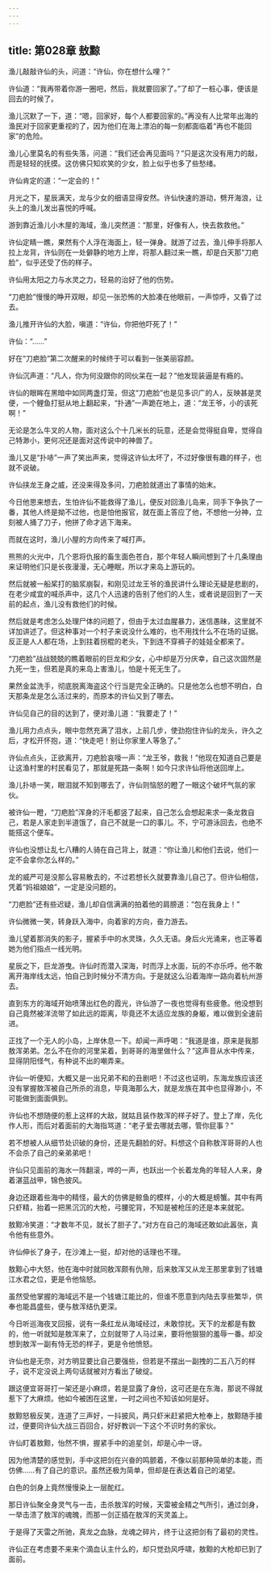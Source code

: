 ```yaml
---
---
---
```

title: 第028章 敖黥
---





渔儿敲敲许仙的头，问道：“许仙，你在想什么哩？”

许仙道：“我再带着你游一圈吧，然后，我就要回家了。”了却了一桩心事，便该是回去的时候了。

渔儿沉默了一下，道：“嗯，回家好，每个人都要回家的。”再没有人比常年出海的渔民对于回家更重视的了，因为他们在海上漂泊的每一刻都面临着“再也不能回家”的危险。

渔儿心里莫名的有些失落，问道：“我们还会再见面吗？”只是这次没有用力的敲，而是轻轻的抚摸。这仿佛只知欢笑的少女，脸上似乎也多了些愁绪。

许仙肯定的道：“一定会的！”

月光之下，星辰满天，龙与少女的细语显得安然。许仙快速的游动，劈开海浪，让头上的渔儿发出喜悦的呼喊。

游到靠近渔儿小木屋的海域，渔儿突然道：“那里，好像有人，快去救救他。”

许仙定睛一瞧，果然有个人浮在海面上，轻一弹身。就游了过去，渔儿伸手将那人拉上龙背，许仙则在一处僻静的地方上岸，将那人翻过来一瞧，却是白天那“刀疤脸”，似乎还受了伤的样子。

许仙用太阳之力与水灵之力，轻易的治好了他的伤势。

“刀疤脸”慢慢的睁开双眼，却见一张恐怖的大脸凑在他眼前，一声惊呼，又昏了过去。

渔儿推开许仙的大脸，嗔道：“许仙，你把他吓死了！”

许仙：“……”

好在“刀疤脸”第二次醒来的时候终于可以看到一张美丽容颜。

许仙沉声道：“凡人，你为何没跟你的同伙呆在一起？”他发现装逼是有瘾的。

许仙的眼眸在黑暗中如同两盏灯笼，但这“刀疤脸”也是见多识广的人，反映甚是灵便，一个鲤鱼打挺从地上翻起来，“扑通”一声跪在地上，道：“龙王爷，小的该死啊！”

无论是怎么牛叉的人物，面对这么个十几米长的玩意，还是会觉得挺自卑，觉得自己特渺小，更何况还是面对这传说中的神兽了。

渔儿又是“扑哧”一声了笑出声来，觉得这许仙太坏了，不过好像很有趣的样子，也就不说破。

许仙挟龙王身之威，还没来得及多问，刀疤脸就道出了事情的始末。

今日他思来想去，生怕许仙不能救得了渔儿，便反对回渔儿岛来，同手下争执了一番，其他人终是拗不过他，也是怕他报官，就在面上答应了他，不想他一分神，立刻被人捅了刀子，他拼了命才逃下海来。

而就在这时，渔儿小屋的方向传来了喊打声。

熊熊的火光中，几个恩将仇报的畜生面色苍白，那个年轻人瞬间想到了十几条理由来证明他们只是长夜漫漫，无心睡眠，所以才来岛上游玩的。

然后就被一船桨打的脑浆崩裂，和刚见过龙王爷的渔民讲什么理论无疑是悲剧的，在老少咸宜的喊杀声中，这几个人迅速的告别了他们的人生，或者说是回到了一天前的起点，渔儿没有救他们的时候。

然后就是考虑怎么处理尸体的问题了，但由于太过血腥暴力，迷信愚昧，这里就不详加讲述了。但这种事对一个村子来说没什么难的，也不用找什么不在场的证据。反正是人人都在场，上到拄着拐棍的老头，下到连不穿裤子的娃娃全都来了。

“刀疤脸”战战兢兢的瞧着眼前的巨龙和少女，心中却是万分庆幸，自己这次固然是九死一生，但若是真的来岛上害渔儿，怕是十死无生了。

果然金盆洗手，彻底脱离海盗这个行当是完全正确的。只是他怎么也想不明白，白天那条龙是怎么活过来的，而原本的许仙又到了哪去。

许仙见自己的目的达到了，便对渔儿道：“我要走了！”

渔儿用力点点头，眼中忽然充满了泪水，上前几步，使劲抱住许仙的龙头，许久之后，才松开怀抱，道：“快走吧！别让你家里人等急了。”

许仙点点头，正欲离开，刀疤脸哀嚎一声：“龙王爷，救我！”他现在知道自己要是让这渔村里的村民看见了，那就是死路一条啊！如今只求许仙将他送回岸上。

渔儿扑哧一笑，眼泪就不知到哪去了，许仙则恼怒的瞪了一眼这个破坏气氛的家伙。

被许仙一瞪，“刀疤脸”浑身的汗毛都竖了起来，自己怎么会想起来求一条龙救自己，若是人家走到半道饿了，自己不就是一口的事儿。不，宁可游泳回去，也绝不能搭这个便车。

许仙也没想让乱七八糟的人骑在自己背上，就道：“你让渔儿和他们去说，他们一定不会拿你怎么样的。”

龙的威严可是没那么容易散去的，不过若想长久就要靠渔儿自己了。但许仙相信，凭着“妈祖娘娘”，一定是没问题的。

“刀疤脸”还有些迟疑，渔儿却自信满满的拍着他的肩膀道：“包在我身上！”

许仙微微一笑，转身跃入海中，向着家的方向，奋力游去。

渔儿望着那消失的影子，握紧手中的水灵珠，久久无语。身后火光涌来，也正等着她为他们指点一线光明。

星辰之下，巨龙游曳。许仙时而潜入深海，时而浮上水面，玩的不亦乐呼。他不敢离开海岸线太远，怕自己到时候分不清方向。于是就这么沿着海岸一路向着杭州游去。

直到东方的海域开始喷薄出红色的霞光，许仙游了一夜也觉得有些疲惫。他没想到自己竟然被洋流带了如此远的距离，毕竟还不太适应龙族的身躯，难以做到全速前进。

正找了一个无人的小岛，上岸休息一下。却闻一声呼喝：“我道是谁，原来是我那敖浑弟弟。怎么不在你的河里呆着，到哥哥的海里做什么？”这声音从水中传来，显得阴阳怪气，有种说不出的嘲弄来。

许仙一听便知，大概又是一出兄弟不和的丑剧吧！不过这也证明，东海龙族应该还没有掌握敖浑被自己所杀的消息，毕竟海那么大，就是龙族在其中也显得渺小，不可能做到面面俱到。

许仙也不想随便的惹上这样的大敌，就姑且装作敖浑的样子好了。登上了岸，先化作人形，而后对着面前的大海指骂道：“老子爱去哪就去哪，管你屁事？”

若不想被人从细节处识破的身份，还是先翻脸的好。料想这个自称敖浑哥哥的人也不会杀了自己的亲弟弟吧！

许仙只见面前的海水一阵翻滚，哗的一声，也跃出一个长着龙角的年轻人人来，身着湛蓝战甲，锦色披风。

身边还跟着些海中的精怪，最大的仿佛是鲸鱼的模样，小的大概是螃蟹。其中有两只虾精，抬着一把黑沉沉的大枪，弓腰驼背，不知是被枪压的还是本来就驼。

敖黥冷笑道：“才数年不见，就长了胆子了。”对方在自己的海域还敢如此嚣张，真令他有些意外。

许仙伸长了身子，在沙滩上一挺，却对他的话理也不理。

敖黥心中大怒，他在海中时就同敖浑颇有仇隙，后来敖浑又从龙王那里拿到了钱塘江水君之位，更是令他恼怒。

虽然受他掌握的海域远不是一个钱塘江能比的，但谁不愿意到内陆去享些繁华，供奉也能昌盛些，便与敖浑结仇更深。

今日听巡海夜叉回报，说有一条红龙从海域经过，未敢惊扰。天下的龙都是有数的，他一听就知是敖浑来了，立刻就带了人马过来，要将他狠狠的羞辱一番。却没想到敖浑一副有恃无恐的样子，更是令他愤怒。

许仙也是无奈，对方明显要比自己要强些，但若是不摆出一副拽的二五八万的样子，说不定没说上两句话就被对方看出了破绽。

跟这便宜哥哥打一架还是小麻烦，若是显露了身份，这可还是在东海，那说不得就惹下了大麻烦。他如今被困在这里，一时之间也不知该如何是好。

敖黥怒极反笑，连道了三声好，一抖披风，两只虾米赶紧把大枪奉上，敖黥随手接过，便要同许仙大战三百回合，好好教训一下这个不识时务的家伙。

许仙盯着敖黥，怡然不惧，握紧手中的追星剑，却是心中一讶。

因为他清楚的感觉到，手中这把剑在兴奋的鸣颤着，不像以前那种简单的本能，而仿佛……有了自己的意识。虽然还极为简单，但却是在表达着自己的渴望。

白色的剑身上竟然慢慢染上一层酡红。

那日许仙聚全身灵气与一击，击杀敖浑的时候，天雷被金精之气所引，通过剑身，一举击溃了敖浑的魂魄，而那一剑正插在敖浑的天灵盖上。

于是得了天雷之所驰，真龙之血脉，龙魂之碎片，终于让这把剑有了最初的灵性。

许仙正在考虑要不来来个滴血认主什么的，却只觉劲风呼啸，敖黥的大枪却已到了面前。